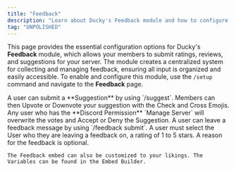 ```yaml
---
title: "Feedback"
description: "Learn about Ducky's Feedback module and how to configure it."
tag: "UNPOLISHED"
---
```


This page provides the essential configuration options for Ducky's **Feedback** module, which allows your members to submit ratings, reviews, and suggestions for your server. The module creates a centralized system for collecting and managing feedback, ensuring all input is organized and easily accessible. To enable and configure this module, use the `/setup` command and navigate to the **Feedback** page.

<Steps>
  <Step title="Suggestions" titleSize="h2">
    A user can submit a **Suggestion** by using `/suggest`. Members can then Upvote or Downvote your suggestion with the Check and Cross Emojis. Any user who has the **Discord Permission** `Manage Server` will overwrite the votes and Accept or Deny the Suggestion.
  </Step>
  <Step title="Feedback" titleSize="h2">
    A user can leave a feedback message by using `/feedback submit`. A user must select the  User who they are leaving a feedback on, a rating of 1 to 5 stars. A reason for the feedback is optional.

    The Feedback embed can also be customized to your likings. The Variables can be found in the Embed Builder.
  </Step>
</Steps>